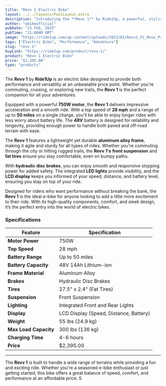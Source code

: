 ```yaml
---
title: "Revv 1 Electric Bike"
layout: ../../layouts/PostLayout.astro
description: "Introducing the **Revv 1** by Ride1Up, a powerful, stylish, and affordable electric bike designed for performance, comfort, and adventure."
author: "ebikeofficial"
pubDate: "23 Feb, 2025"
pubTime: "11:00AM GMT"
image: "https://ride1up.com/wp-content/uploads/2023/01/Revv1_FS_Moss_Profile-NEW.jpg"
tags: ["Electric Bike", "Performance", "Adventure"]
slug: "revv-1"
buyLink: "https://ride1up.com/product/revv-1/"
product: "Revv 1 Electric Bike"
price: "$2,395.00"
type: "products"
---
```


The **Revv 1** by **Ride1Up** is an electric bike designed to provide both performance and versatility at an unbeatable price point. Whether you're commuting, cruising, or exploring new trails, the **Revv 1** is the perfect companion for all your adventures.

Equipped with a powerful **750W motor**, the **Revv 1** delivers impressive acceleration and a smooth ride. With a top speed of **28 mph** and a range of up to **50 miles** on a single charge, you'll be able to enjoy longer rides with less worry about battery life. The **48V** battery is designed for reliability and longevity, providing enough power to handle both paved and off-road terrain with ease.

The **Revv 1** features a lightweight yet durable **aluminum alloy frame**, making it agile and sturdy for all types of rides. Whether you're commuting through the city or hitting rugged trails, the **Revv 1's** **front suspension** and **fat tires** ensure you stay comfortable, even on bumpy paths.

With **hydraulic disc brakes**, you can enjoy smooth and responsive stopping power for added safety. The integrated **LED lights** provide visibility, and the **LCD display** keeps you informed of your speed, distance, and battery level, ensuring you stay on top of your ride.

Designed for riders who want performance without breaking the bank, the **Revv 1** is the ideal e-bike for anyone looking to add a little more excitement to their ride. With its high-quality components, comfort, and sleek design, it’s the perfect entry into the world of electric bikes.

### Specifications

| Feature               | Specification                          |
| --------------------- | -------------------------------------- |
| **Motor Power**       | 750W                                   |
| **Top Speed**         | 28 mph                                 |
| **Battery Range**     | Up to 50 miles                         |
| **Battery Capacity**  | 48V 14Ah Lithium-ion                   |
| **Frame Material**    | Aluminum Alloy                         |
| **Brakes**            | Hydraulic Disc Brakes                  |
| **Tires**             | 27.5" x 2.4" (Fat Tires)               |
| **Suspension**        | Front Suspension                       |
| **Lighting**          | Integrated Front and Rear Lights       |
| **Display**           | LCD Display (Speed, Distance, Battery) |
| **Weight**            | 55 lbs (24.9 kg)                       |
| **Max Load Capacity** | 300 lbs (136 kg)                       |
| **Charging Time**     | 4-6 hours                              |
| **Price**             | $2,395.00                              |

---

The **Revv 1** is built to handle a wide range of terrains while providing a fun and exciting ride. Whether you're a seasoned e-bike enthusiast or just getting started, this bike offers a great balance of speed, comfort, and performance at an affordable price.
S
